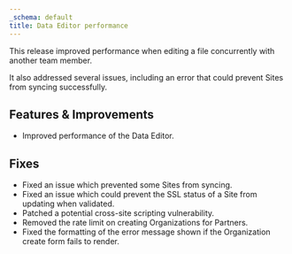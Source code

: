 ```yaml
---
_schema: default
title: Data Editor performance
---
```

This release improved performance when editing a file concurrently with another team member.

It also addressed several issues, including an error that could prevent Sites from syncing successfully.

## Features & Improvements

* Improved performance of the Data Editor.

## Fixes

* Fixed an issue which prevented some Sites from syncing.
* Fixed an issue which could prevent the SSL status of a Site from updating when validated.
* Patched a potential cross-site scripting vulnerability.
* Removed the rate limit on creating Organizations for Partners.
* Fixed the formatting of the error message shown if the Organization create form fails to render.
